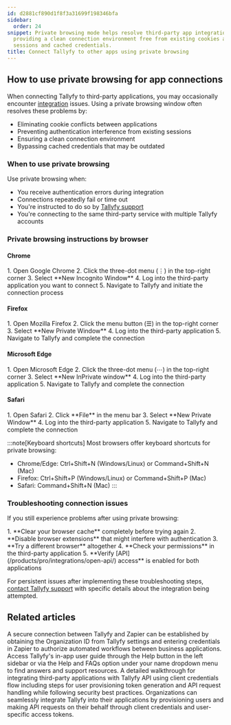 ```yaml
---
id: d2881cf890d1f8f3a31699f198346bfa
sidebar:
  order: 24
snippet: Private browsing mode helps resolve third-party app integration issues by
  providing a clean connection environment free from existing cookies authentication
  sessions and cached credentials.
title: Connect Tallyfy to other apps using private browsing
---
```



## How to use private browsing for app connections

When connecting Tallyfy to third-party applications, you may occasionally encounter [integration](/products/pro/integrations/) issues. Using a private browsing window often resolves these problems by:

- Eliminating cookie conflicts between applications
- Preventing authentication interference from existing sessions
- Ensuring a clean connection environment
- Bypassing cached credentials that may be outdated

### When to use private browsing

Use private browsing when:
- You receive authentication errors during integration
- Connections repeatedly fail or time out
- You're instructed to do so by [Tallyfy support](/products/pro/miscellaneous/support/how-can-i-contact-tallyfys-support-team/)
- You're connecting to the same third-party service with multiple Tallyfy accounts

### Private browsing instructions by browser

#### Chrome

<Steps>
1. Open Google Chrome
2. Click the three-dot menu (⋮) in the top-right corner
3. Select **New Incognito Window**
4. Log into the third-party application you want to connect
5. Navigate to Tallyfy and initiate the connection process
</Steps>

#### Firefox

<Steps>
1. Open Mozilla Firefox
2. Click the menu button (☰) in the top-right corner
3. Select **New Private Window**
4. Log into the third-party application
5. Navigate to Tallyfy and complete the connection
</Steps>

#### Microsoft Edge

<Steps>
1. Open Microsoft Edge
2. Click the three-dot menu (⋯) in the top-right corner
3. Select **New InPrivate window**
4. Log into the third-party application
5. Navigate to Tallyfy and complete the connection
</Steps>

#### Safari

<Steps>
1. Open Safari
2. Click **File** in the menu bar
3. Select **New Private Window**
4. Log into the third-party application
5. Navigate to Tallyfy and complete the connection
</Steps>

:::note[Keyboard shortcuts]
Most browsers offer keyboard shortcuts for private browsing:
- Chrome/Edge: Ctrl+Shift+N (Windows/Linux) or Command+Shift+N (Mac)
- Firefox: Ctrl+Shift+P (Windows/Linux) or Command+Shift+P (Mac)
- Safari: Command+Shift+N (Mac)
:::

### Troubleshooting connection issues

If you still experience problems after using private browsing:

<Steps>
1. **Clear your browser cache** completely before trying again
2. **Disable browser extensions** that might interfere with authentication
3. **Try a different browser** altogether
4. **Check your permissions** in the third-party application
5. **Verify [API](/products/pro/integrations/open-api/) access** is enabled for both applications
</Steps>

For persistent issues after implementing these troubleshooting steps, [contact Tallyfy support](/products/pro/miscellaneous/support/how-can-i-contact-tallyfys-support-team/) with specific details about the integration being attempted.


## Related articles
<CardGrid>
<LinkTitleCard header="<b>Zapier > Connect Tallyfy to Zapier</b>" href="/products/pro/integrations/middleware/zapier/how-to-connect-your-tallyfy-account-to-zapier/" > A secure connection between Tallyfy and Zapier can be established by obtaining the Organization ID from Tallyfy settings and entering credentials in Zapier to authorize automated workflows between business applications. </LinkTitleCard>
<LinkTitleCard header="<b>Support > In-app user guide</b>" href="/products/pro/miscellaneous/support/how-to-access-the-tallyfy-user-guide/" > Access Tallyfy's in-app user guide through the Help button in the left sidebar or via the Help and FAQs option under your name dropdown menu to find answers and support resources. </LinkTitleCard>
<LinkTitleCard header="<b>Open Api > API usage as a third-party application instead of a user</b>" href="/products/pro/integrations/open-api/access-api-as-a-third-party-application-instead-of-a-user/" > A detailed walkthrough for integrating third-party applications with Tallyfy API using client credentials flow including steps for user provisioning token generation and API request handling while following security best practices. </LinkTitleCard>
<LinkTitleCard header="<b>Open Api > API usage as a third-party application instead of a user</b>" href="/products/pro/integrations/open-api/access-api-as-a-third-party-application-instead-of-a-user/" > Organizations can seamlessly integrate Tallyfy into their applications by provisioning users and making API requests on their behalf through client credentials and user-specific access tokens. </LinkTitleCard>
</CardGrid>